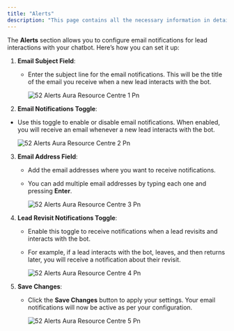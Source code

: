 ```yaml
---
title: "Alerts"
description: "This page contains all the necessary information in detail regarding the Alerts section of the website chatbot settings."
---
```


The **Alerts** section allows you to configure email notifications for lead interactions with your chatbot. Here’s how you can set it up:

1. **Email Subject Field**:
   - Enter the subject line for the email notifications. This will be the title of the email you receive when a new lead interacts with the bot.

     ![52 Alerts  Aura Resource Centre 1 Pn](/images/how-botpenguin-works/website-alert/52.alerts__Aura_resource_centre-1.png)
2. **Email Notifications Toggle**:

- Use this toggle to enable or disable email notifications. When enabled, you will receive an email whenever a new lead interacts with the bot.

  ![52 Alerts  Aura Resource Centre 2 Pn](/images/how-botpenguin-works/website-alert/52.alerts__Aura_resource_centre-2.png)

3. **Email Address Field**:
   - Add the email addresses where you want to receive notifications.
   - You can add multiple email addresses by typing each one and pressing **Enter**.

     ![52 Alerts  Aura Resource Centre 3 Pn](/images/how-botpenguin-works/website-alert/52.alerts__Aura_resource_centre-3.png)
4. **Lead Revisit Notifications Toggle**:
   - Enable this toggle to receive notifications when a lead revisits and interacts with the bot.
   - For example, if a lead interacts with the bot, leaves, and then returns later, you will receive a notification about their revisit.

     ![52 Alerts  Aura Resource Centre 4 Pn](/images/how-botpenguin-works/website-alert/52.alerts__Aura_resource_centre-4.png)
5. **Save Changes**:
   - Click the **Save Changes** button to apply your settings. Your email notifications will now be active as per your configuration.

     ![52 Alerts  Aura Resource Centre 5 Pn](/images/how-botpenguin-works/website-alert/52.alerts__Aura_resource_centre-5.png)